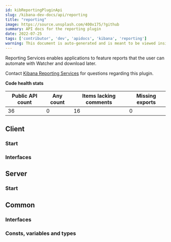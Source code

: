 ```yaml
---
id: kibReportingPluginApi
slug: /kibana-dev-docs/api/reporting
title: "reporting"
image: https://source.unsplash.com/400x175/?github
summary: API docs for the reporting plugin
date: 2022-07-25
tags: ['contributor', 'dev', 'apidocs', 'kibana', 'reporting']
warning: This document is auto-generated and is meant to be viewed inside our experimental, new docs system. Reach out in #docs-engineering for more info.
---
```


Reporting Services enables applications to feature reports that the user can automate with Watcher and download later.

Contact [Kibana Reporting Services](https://github.com/orgs/elastic/teams/kibana-reporting-services) for questions regarding this plugin.

**Code health stats**

| Public API count  | Any count | Items lacking comments | Missing exports |
|-------------------|-----------|------------------------|-----------------|
| 36 | 0 | 16 | 0 |

## Client

### Start
<DocDefinitionList data={[reportingObj.client.start]}/>

### Interfaces
<DocDefinitionList data={reportingObj.client.interfaces}/>

## Server

### Start
<DocDefinitionList data={[reportingObj.server.start]}/>

## Common

### Interfaces
<DocDefinitionList data={reportingObj.common.interfaces}/>

### Consts, variables and types
<DocDefinitionList data={reportingObj.common.misc}/>

